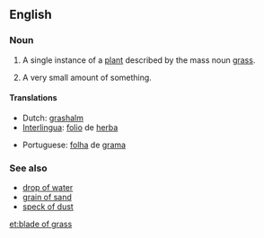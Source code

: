 ==English==

===Noun===
{{en-noun|pl=blades of grass}}

# A single instance of a [[plant]] described by the mass noun [[grass]].
# {{rare}} A very small amount of something.

====Translations====
{{trans-top|A single instance of a plant described by the mass noun grass}}
*Dutch: [[grashalm]] {{m}}
*[[Interlingua]]: [[folio]] de [[herba]]
{{trans-mid}}
*Portuguese: [[folha]] de [[grama]] {{f}}
{{trans-bottom}}

===See also===
*[[drop of water]]
*[[grain of sand]]
*[[speck of dust]]

[[et:blade of grass]]